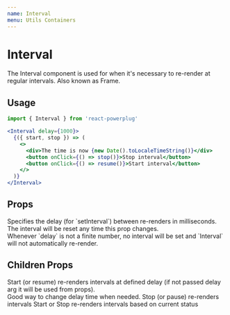 ```yaml
---
name: Interval
menu: Utils Containers
---
```



# Interval

The Interval component is used for when it's necessary to re-render at regular intervals. Also known as Frame.

## Usage

```js
import { Interval } from 'react-powerplug'
```

```jsx
<Interval delay={1000}>
  {({ start, stop }) => (
    <>
      <div>The time is now {new Date().toLocaleTimeString()}</div>
      <button onClick={() => stop()}>Stop interval</button>
      <button onClick={() => resume()}>Start interval</button>
    </>
  )}
</Interval>
```

## Props

<Props>
  <Prop name="delay" type="number" default={1000}>
    Specifies the delay (for `setInterval`) between re-renders in milliseconds.<br />
    The interval will be reset any time this prop changes.<br />
    Whenever `delay` is not a finite number, no interval will be set and `Interval` will
    not automatically re-render.
  </Prop>
</Props>

## Children Props

<ChildrenProps>
  <ChildrenProp name="start" type="function">
    Start (or resume) re-renders intervals at defined delay (if not passed delay arg it will be used from props).<br />
    Good way to change delay time when needed.
  </ChildrenProp>
  <ChildrenProp name="stop" type="function">
    Stop (or pause) re-renders intervals
  </ChildrenProp>
  <ChildrenProp name="toggle" type="function">
    Start or Stop re-renders intervals based on current status
  </ChildrenProp>
</ChildrenProps>

